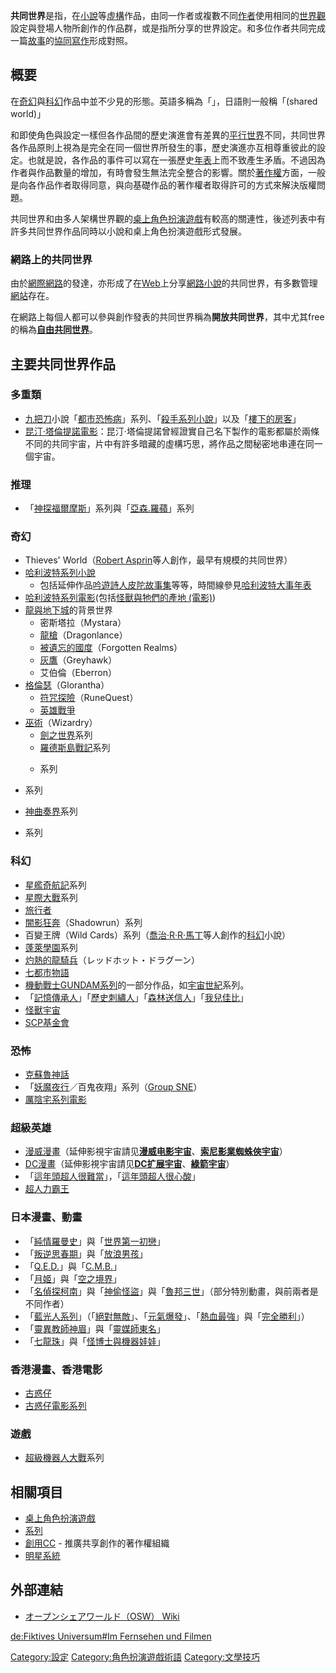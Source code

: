 {{文学}}
'''共同世界'''是指，在[[小說|小說]]等[[虛構|虛構]]作品，由同一作者或複數不同[[作者|作者]]使用相同的[[架空世界|世界觀]]設定與登場人物所創作的作品群，或是指所分享的世界設定。和多位作者共同完成一篇[[故事|故事]]的[[協同寫作|協同寫作]]形成對照。

== 概要 ==
在[[奇幻|奇幻]]與[[科幻|科幻]]作品中並不少見的形態。英語多稱為「{{lang|en|Shared universe}}」，日語則一般稱「{{lang|ja|シェアード・ワールド}}(shared world)」

和即使角色與設定一樣但各作品間的歷史演進會有差異的[[平行世界|平行世界]]不同，共同世界各作品原則上視為是完全在同一個世界所發生的事，歷史演進亦互相尊重彼此的設定。也就是說，各作品的事件可以寫在一張歷史[[年表|年表]]上而不致產生矛盾。不過因為作者與作品數量的增加，有時會發生無法完全整合的影響。關於[[著作權|著作權]]方面，一般是向各作品作者取得同意，與向基礎作品的著作權者取得許可的方式來解決版權問題。

共同世界和由多人架構世界觀的[[桌上角色扮演遊戲|桌上角色扮演遊戲]]有較高的關連性，後述列表中有許多共同世界作品同時以小說和桌上角色扮演遊戲形式發展。

=== 網路上的共同世界 ===
由於[[網際網路|網際網路]]的發達，亦形成了在[[全球資訊網|Web]]上分享[[網路小說|網路小說]]的共同世界，有多數管理[[網站|網站]]存在。

在網路上每個人都可以參與創作發表的共同世界稱為'''開放共同世界'''，其中尤其free的稱為'''[[自由共同世界|自由共同世界]]'''。

== 主要共同世界作品 ==

=== 多重類 ===
* [[九把刀|九把刀]]小說「[[九把刀#.E9.83.BD.E5.B8.82.E6.81.90.E6.80.96.E7.97.85|都市恐怖病]]」系列、「[[殺手系列小說|殺手系列小說]]」以及「[[九把刀#.E5.85.B6.E4.BB.96|樓下的房客]]」
*[[昆汀·塔倫提諾作品列表|昆汀·塔倫提諾電影]]：昆汀·塔倫提諾曾經證實自己名下製作的電影都屬於兩條不同的共同宇宙，片中有許多暗藏的虛構巧思，將作品之間秘密地串連在同一個宇宙。

=== 推理 ===
* 「[[神探福爾摩斯|神探福爾摩斯]]」系列與「[[亚森·罗宾|亞森.羅蘋]]」系列

=== 奇幻 ===
* Thieves' World（[[Robert_Asprin|Robert Asprin]]等人創作，最早有規模的共同世界）
* [[哈利波特|哈利波特系列小說]]
** 包括延伸作品[[吟遊詩人皮陀故事集|吟遊詩人皮陀故事集]]等等，時間線參見[[哈利波特大事年表|哈利波特大事年表]]
* [[哈利波特系列電影|哈利波特系列電影]](包括[[怪獸與牠們的產地_(電影)|怪獸與牠們的產地 (電影)]])
* [[龍與地下城|龍與地下城]]的背景世界
** 密斯塔拉（Mystara）
** [[龍槍|龍槍]]（Dragonlance）
** [[被遺忘的國度|被遺忘的國度]]（Forgotten Realms）
** [[灰鷹|灰鷹]]（Greyhawk）
** 艾伯倫（Eberron）
* [[格倫瑟|格倫瑟]]（Glorantha）
** [[符咒探險|符咒探險]]（RuneQuest）
** [[英雄戰爭|英雄戰爭]]
* [[巫術系列|巫術]]（Wizardry） 
** [[劍之世界|劍之世界]]系列
** [[羅德斯島戰記|羅德斯島戰記]]系列
** {{link-ja|水晶國傳說|クリスタニア}}系列
* {{link-ja|六門世界|モンスターコレクション}}系列
* [[神曲奏界|神曲奏界]]系列
* {{link-ja|幻想國|ファンタージエン}}系列

=== 科幻 ===
* [[星艦奇航記|星艦奇航記]]系列
* [[星際大戰|星際大戰]]系列
* [[旅行者_(角色扮演遊戲)|旅行者]]
* [[闇影狂奔|闇影狂奔]]（Shadowrun）系列
* 百變王牌（Wild Cards）系列（[[喬治·R·R·馬丁|喬治·R·R·馬丁]]等人創作的[[科幻|科幻]]小說）
* [[蓬萊學園|蓬萊學園]]系列
* [[田中芳樹|灼熱的龍騎兵]]（レッドホット・ドラグーン）
* [[七都市物語|七都市物語]]
* [[機動戰士GUNDAM系列|機動戰士GUNDAM系列]]的一部分作品，如[[宇宙世紀|宇宙世紀]]系列。
*「[[記憶傳承人|記憶傳承人]]」「[[歷史刺繡人|歷史刺繡人]]」「[[森林送信人|森林送信人]]」「[[我兒佳比|我兒佳比]]」
* [[怪獸宇宙|怪獸宇宙]]
* [[SCP基金會|SCP基金會]]

=== 恐怖 ===
* [[克蘇魯神話|克蘇魯神話]]
* 「[[妖魔夜行|妖魔夜行]]／百鬼夜翔」系列（[[Group_SNE|Group SNE]]）
* [[厲陰宅系列電影|厲陰宅系列電影]]

=== 超級英雄 ===
* [[漫威漫畫|漫威漫畫]]（延伸影視宇宙請见'''[[漫威电影宇宙|漫威电影宇宙]]'''、'''[[索尼影業蜘蛛俠宇宙|索尼影業蜘蛛俠宇宙]]'''）
* [[DC漫畫|DC漫畫]]（延伸影視宇宙請见'''[[DC扩展宇宙|DC扩展宇宙]]'''、'''[[綠箭宇宙|綠箭宇宙]]'''）
*「[[這年頭超人很難當|這年頭超人很難當]]」，「[[這年頭超人很心酸|這年頭超人很心酸]]」
* [[超人力霸王|超人力霸王]]

=== 日本漫畫、動畫 ===
* 「[[純情羅曼史|純情羅曼史]]」與「[[世界第一初戀|世界第一初戀]]」
* 「[[叛逆思春期|叛逆思春期]]」與「[[放浪男孩|放浪男孩]]」
* 「[[神通小偵探|Q.E.D.]]」與「[[C.M.B.森羅博物館之事件目錄|C.M.B.]]」
* 「[[月姬|月姬]]」與「[[空之境界|空之境界]]」
* 「[[名偵探柯南|名偵探柯南]]」與「[[神偷怪盜|神偷怪盜]]」與「[[魯邦三世|魯邦三世]]」（部分特別動畫，與前兩者是不同作者）
* 「[[藍光人系列|藍光人系列]]」（「[[絕對無敵|絕對無敵]]」、「[[元氣爆發|元氣爆發]]」、「[[熱血最強|熱血最強]]」與「[[完全勝利|完全勝利]]」）
*  「[[靈異教師神眉|靈異教師神眉]]」與「[[靈媒師東名|靈媒師東名]]」
* 「[[七龍珠|七龍珠]]」與「[[怪博士與機器娃娃|怪博士與機器娃娃]]」

=== 香港漫畫、香港電影===
* [[古惑仔|古惑仔]]
* [[古惑仔電影系列|古惑仔電影系列]]

=== 遊戲 ===
* [[超級機器人大戰|超級機器人大戰]]系列

== 相關項目 ==
* [[桌上角色扮演遊戲|桌上角色扮演遊戲]]
* [[系列|系列]]
* [[創用CC|創用CC]] - 推廣共享創作的著作權組織
* [[明星系統|明星系統]]

==外部連結==
* [http://www23.atwiki.jp/shareworld/ オープンシェアワールド（OSW） Wiki ] {{Wayback|url=http://www23.atwiki.jp/shareworld/ |date=20160426045720 }}

{{DEFAULTSORT:G共}}
[[Category:設定|Category:設定]]
[[Category:角色扮演遊戲術語|Category:角色扮演遊戲術語]]
[[Category:文學技巧|Category:文學技巧]]

[[de:Fiktives_Universum#Im_Fernsehen_und_Filmen|de:Fiktives Universum#Im Fernsehen und Filmen]]